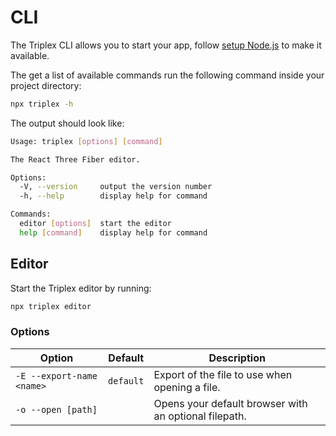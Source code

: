 # CLI

The Triplex CLI allows you to start your app, follow
[setup Node.js](/docs/setup/nodejs) to make it available.

The get a list of available commands run the following command inside your
project directory:

```bash
npx triplex -h
```

The output should look like:

```bash
Usage: triplex [options] [command]

The React Three Fiber editor.

Options:
  -V, --version     output the version number
  -h, --help        display help for command

Commands:
  editor [options]  start the editor
  help [command]    display help for command
```

## Editor

Start the Triplex editor by running:

```sh
npx triplex editor
```

### Options

| Option                    | Default   | Description                                           |
| ------------------------- | --------- | ----------------------------------------------------- |
| `-E --export-name <name>` | `default` | Export of the file to use when opening a file.        |
| `-o --open [path]`        |           | Opens your default browser with an optional filepath. |
